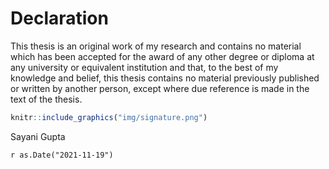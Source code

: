 # Declaration {-#ch-declare}

This thesis is an original work of my research and contains no material which has been accepted for the award of any other degree or diploma at any university or equivalent institution and that, to the best of my knowledge and belief, this thesis contains no material previously published or written by another person, except where due reference is made in the text of the thesis.

\vspace{4em}

\textbf{Student signature:}

```r
knitr::include_graphics("img/signature.png")
```

\textbf{Student name:} Sayani Gupta

\textbf{Date:} `r as.Date("2021-11-19")`
